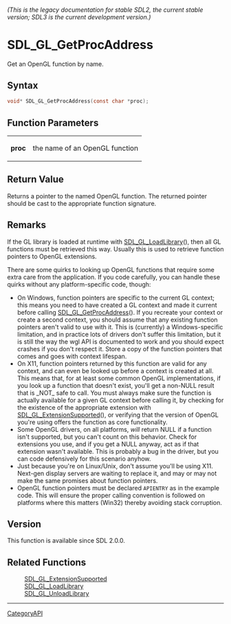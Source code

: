====== (This is the legacy documentation for stable SDL2, the current stable version; SDL3 is the current development version.) ======
= SDL_GL_GetProcAddress =

Get an OpenGL function by name.

== Syntax ==

<syntaxhighlight lang='c'>
void* SDL_GL_GetProcAddress(const char *proc);
</syntaxhighlight>

== Function Parameters ==

{|
|'''proc'''
|the name of an OpenGL function
|}

== Return Value ==

Returns a pointer to the named OpenGL function. The returned pointer should
be cast to the appropriate function signature.

== Remarks ==

If the GL library is loaded at runtime with [[SDL_GL_LoadLibrary]](), then
all GL functions must be retrieved this way. Usually this is used to
retrieve function pointers to OpenGL extensions.

There are some quirks to looking up OpenGL functions that require some
extra care from the application. If you code carefully, you can handle
these quirks without any platform-specific code, though:

* On Windows, function pointers are specific to the current GL context; this means you need to have created a GL context and made it current before calling [[SDL_GL_GetProcAddress]](). If you recreate your context or create a second context, you should assume that any existing function pointers aren't valid to use with it. This is (currently) a Windows-specific limitation, and in practice lots of drivers don't suffer this limitation, but it is still the way the wgl API is documented to work and you should expect crashes if you don't respect it. Store a copy of the function pointers that comes and goes with context lifespan.
* On X11, function pointers returned by this function are valid for any context, and can even be looked up before a context is created at all. This means that, for at least some common OpenGL implementations, if you look up a function that doesn't exist, you'll get a non-NULL result that is _NOT_ safe to call. You must always make sure the function is actually available for a given GL context before calling it, by checking for the existence of the appropriate extension with [[SDL_GL_ExtensionSupported]](), or verifying that the version of OpenGL you're using offers the function as core functionality.
* Some OpenGL drivers, on all platforms, ''will'' return NULL if a function isn't supported, but you can't count on this behavior. Check for extensions you use, and if you get a NULL anyway, act as if that extension wasn't available. This is probably a bug in the driver, but you can code defensively for this scenario anyhow.
* Just because you're on Linux/Unix, don't assume you'll be using X11. Next-gen display servers are waiting to replace it, and may or may not make the same promises about function pointers.
* OpenGL function pointers must be declared <code>APIENTRY</code> as in the example code. This will ensure the proper calling convention is followed on platforms where this matters (Win32) thereby avoiding stack corruption.

== Version ==

This function is available since SDL 2.0.0.

== Related Functions ==

:[[SDL_GL_ExtensionSupported]]
:[[SDL_GL_LoadLibrary]]
:[[SDL_GL_UnloadLibrary]]

----
[[CategoryAPI]]


